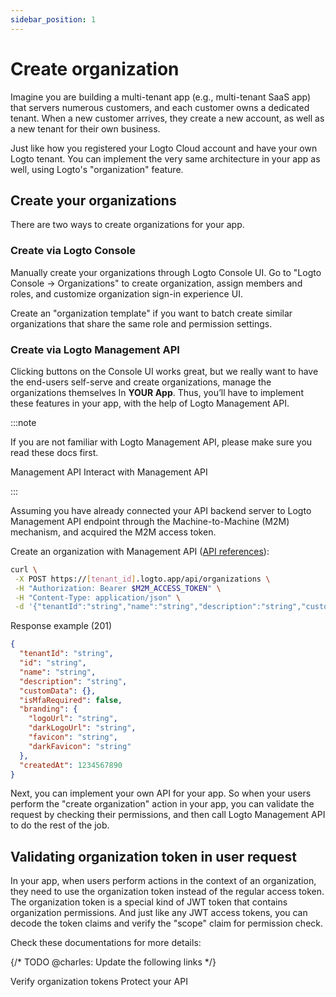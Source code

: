 ```yaml
---
sidebar_position: 1
---
```


# Create organization

Imagine you are building a multi-tenant app (e.g., multi-tenant SaaS app) that servers numerous customers, and each customer owns a dedicated tenant. When a new customer arrives, they create a new account, as well as a new tenant for their own business.

Just like how you registered your Logto Cloud account and have your own Logto tenant. You can implement the very same architecture in your app as well, using Logto's "organization" feature.

## Create your organizations

There are two ways to create organizations for your app.

### Create via Logto Console

Manually create your organizations through Logto Console UI. Go to "Logto Console → Organizations" to create organization, assign members and roles, and customize organization sign-in experience UI.

Create an "organization template" if you want to batch create similar organizations that share the same role and permission settings.

### Create via Logto Management API

Clicking buttons on the Console UI works great, but we really want to have the end-users self-serve and create organizations, manage the organizations themselves In **YOUR App**. Thus, you’ll have to implement these features in your app, with the help of Logto Management API.

:::note

If you are not familiar with Logto Management API, please make sure you read these docs first.

<Url href="/concepts/core-service/#management-api">Management API</Url>
<Url href="/integrate-logto/management-api">Interact with Management API</Url>

:::

Assuming you have already connected your API backend server to Logto Management API endpoint through the Machine-to-Machine (M2M) mechanism, and acquired the M2M access token.

Create an organization with Management API ([API references](https://openapi.logto.io/operation/operation-createorganization)):

```bash
curl \
 -X POST https://[tenant_id].logto.app/api/organizations \
 -H "Authorization: Bearer $M2M_ACCESS_TOKEN" \
 -H "Content-Type: application/json" \
 -d '{"tenantId":"string","name":"string","description":"string","customData":{},"isMfaRequired":false,"branding":{"logoUrl":"string","darkLogoUrl":"string","favicon":"string","darkFavicon":"string"},"createdAt":1234567890}'
```

Response example (201)

```json
{
  "tenantId": "string",
  "id": "string",
  "name": "string",
  "description": "string",
  "customData": {},
  "isMfaRequired": false,
  "branding": {
    "logoUrl": "string",
    "darkLogoUrl": "string",
    "favicon": "string",
    "darkFavicon": "string"
  },
  "createdAt": 1234567890
}
```

Next, you can implement your own API for your app. So when your users perform the "create organization" action in your app, you can validate the request by checking their permissions, and then call Logto Management API to do the rest of the job.

## Validating organization token in user request

In your app, when users perform actions in the context of an organization, they need to use the organization token instead of the regular access token. The organization token is a special kind of JWT token that contains organization permissions. And just like any JWT access tokens, you can decode the token claims and verify the "scope" claim for permission check.

Check these documentations for more details:

{/* TODO @charles: Update the following links */}

<Url href="/authorization/protect-organization-resource">Verify organization tokens</Url>
<Url href="/authorization">Protect your API</Url>
